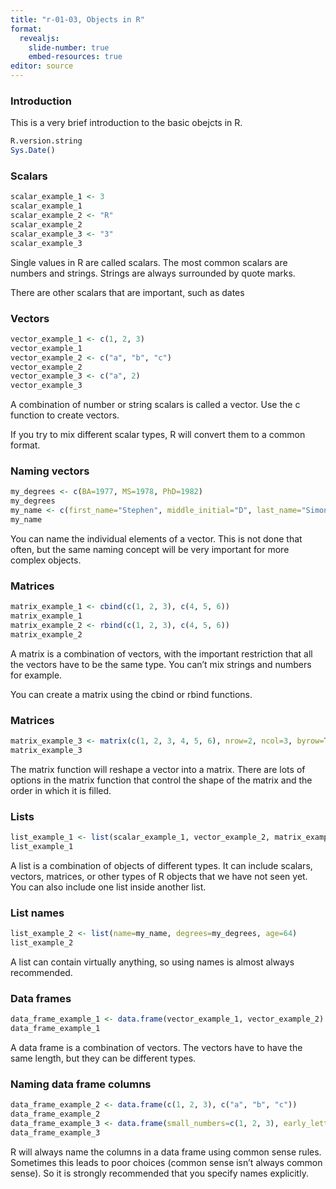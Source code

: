 ```yaml
---
title: "r-01-03, Objects in R"
format: 
  revealjs:
    slide-number: true
    embed-resources: true
editor: source
---
```


### Introduction

This is a very brief introduction to the basic obejcts in R.

```r
R.version.string
Sys.Date()
```

### Scalars

```r
scalar_example_1 <- 3
scalar_example_1
scalar_example_2 <- "R"
scalar_example_2
scalar_example_3 <- "3"
scalar_example_3
```

<div class="notes">

Single values in R are called scalars. The most common scalars are numbers and strings. Strings are always surrounded by quote marks.

There are other scalars that are important, such as dates

</div>

### Vectors

```r
vector_example_1 <- c(1, 2, 3)
vector_example_1
vector_example_2 <- c("a", "b", "c")
vector_example_2
vector_example_3 <- c("a", 2)
vector_example_3
```

<div class="notes">

A combination of number or string scalars is called a vector. Use the c function to create vectors.

If you try to mix different scalar types, R will convert them to a common format.

</div>

### Naming vectors

```r
my_degrees <- c(BA=1977, MS=1978, PhD=1982)
my_degrees
my_name <- c(first_name="Stephen", middle_initial="D", last_name="Simon")
my_name
```

<div class="notes">

You can name the individual elements of a vector. This is not done that often, but the same naming concept will be very important for more complex objects.

</div>

### Matrices

```r
matrix_example_1 <- cbind(c(1, 2, 3), c(4, 5, 6))
matrix_example_1
matrix_example_2 <- rbind(c(1, 2, 3), c(4, 5, 6))
matrix_example_2
```

<div class="notes">

A matrix is a combination of vectors, with the important restriction that all the vectors have to be the same type. You can't mix strings and numbers for example.

You can create a matrix using the cbind or rbind functions.

</div>

### Matrices

```r
matrix_example_3 <- matrix(c(1, 2, 3, 4, 5, 6), nrow=2, ncol=3, byrow=TRUE)
matrix_example_3
```

<div class="notes">

The matrix function will reshape a vector into a matrix. There are lots of options in the matrix function that control the shape of the matrix and the order in which it is filled.

</div>

### Lists

```r
list_example_1 <- list(scalar_example_1, vector_example_2, matrix_example_3)
list_example_1
```

<div class="notes">

A list is a combination of objects of different types. It can include scalars, vectors, matrices, or other types of R objects that we have not seen yet. You can also include one list inside another list.

</div>

### List names

```r
list_example_2 <- list(name=my_name, degrees=my_degrees, age=64)
list_example_2
```

<div class="notes">

A list can contain virtually anything, so using names is almost always recommended.

</div>

### Data frames

```r
data_frame_example_1 <- data.frame(vector_example_1, vector_example_2)
data_frame_example_1
```

<div class="notes">

A data frame is a combination of vectors. The vectors have to have the same length, but they can be different types.

</div>

### Naming data frame columns

```r
data_frame_example_2 <- data.frame(c(1, 2, 3), c("a", "b", "c"))
data_frame_example_2
data_frame_example_3 <- data.frame(small_numbers=c(1, 2, 3), early_letters =c("a", "b", "c"))
data_frame_example_3
```

<div class="notes">

R will always name the columns in a data frame using common sense rules. Sometimes this leads to poor choices (common sense isn't always common sense). So it is strongly recommended that you specify names explicitly.

</div>